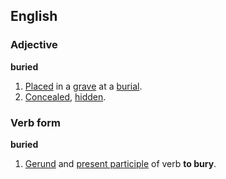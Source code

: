 ==English==
===Adjective===
'''buried'''
#[[Place]]d in a [[grave]] at a [[burial]].
#[[Conceal]]ed, [[hidden]].
===Verb form===
'''buried'''
#[[Gerund]] and [[present participle]] of verb '''to bury'''.